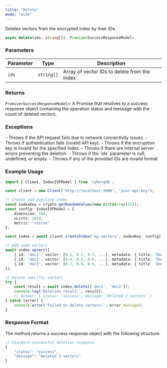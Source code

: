 ```yaml
---
title: "Delete"
mode: "wide"
---
```


Deletes vectors from the encrypted index by their IDs.

```typescript
async delete(ids: string[]): Promise<SuccessResponseModel>
```

### Parameters

| Parameter | Type | Description |
|-----------|------|-------------|
| `ids` | `string[]` | Array of vector IDs to delete from the index |

### Returns

`Promise<SuccessResponseModel>`: A Promise that resolves to a success response object containing the operation status and message with the count of deleted vectors.

### Exceptions

<AccordionGroup>
    <Accordion title="Error">
        - Throws if the API request fails due to network connectivity issues.
        - Throws if authentication fails (invalid API key).
        - Throws if the encryption key is invalid for the specified index.
        - Throws if there are internal server errors preventing the deletion.
    </Accordion>
    <Accordion title="Validation Errors">
        - Throws if the `ids` parameter is null, undefined, or empty.
        - Throws if any of the provided IDs are invalid format.
    </Accordion>
</AccordionGroup>

### Example Usage

```typescript
import { Client, IndexIVFModel } from 'cyborgdb';

const client = new Client('http://localhost:3000', 'your-api-key');

// Create and populate index
const indexKey = crypto.getRandomValues(new Uint8Array(32));
const config: IndexIVFModel = {
    dimension: 768,
    nLists: 1024,
    metric: 'cosine'
};

const index = await client.createIndex('my-vectors', indexKey, config);

// Add some vectors
await index.upsert([
    { id: 'doc1', vector: [0.1, 0.2, 0.3, ...], metadata: { title: 'Document 1' } },
    { id: 'doc2', vector: [0.4, 0.5, 0.6, ...], metadata: { title: 'Document 2' } },
    { id: 'doc3', vector: [0.7, 0.8, 0.9, ...], metadata: { title: 'Document 3' } }
]);

// Delete specific vectors
try {
    const result = await index.delete(['doc1', 'doc2']);
    console.log('Deletion result:', result);
    // Output: { status: 'success', message: 'Deleted 2 vectors' }
} catch (error) {
    console.error('Failed to delete vectors:', error.message);
}
```

### Response Format

The method returns a success response object with the following structure:

```typescript
// Standard successful deletion response
{
    "status": "success",
    "message": "Deleted 3 vectors"
}
```